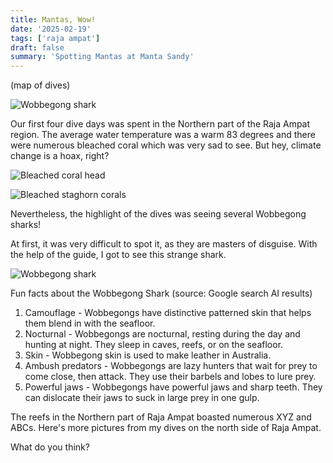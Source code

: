 ```yaml
---
title: Mantas, Wow!
date: '2025-02-19'
tags: ['raja ampat']
draft: false
summary: 'Spotting Mantas at Manta Sandy'
---
```


(map of dives)

<Image
  src="/static/images/wobbegong/wobbegong.jpg"
  width={800}
  height={840}
  alt="Wobbegong shark"
/>

Our first four dive days was spent in the Northern part of the Raja Ampat region. The average water temperature was a warm 83 degrees and there were numerous bleached coral which was very sad to see. But hey, climate change is a hoax, right?

<Image
  src="/static/images/wobbegong/bleach1.jpeg"
  width={800}
  height={840}
  alt="Bleached coral head"
/>

<Image
  src="/static/images/wobbegong/bleach2.jpeg"
  width={800}
  height={840}
  alt="Bleached staghorn corals"
/>

Nevertheless, the highlight of the dives was seeing several Wobbegong sharks!

At first, it was very difficult to spot it, as they are masters of disguise. With the help of the guide, I got to see this strange shark.

<Image
  src="/static/images/wobbegong/wobbegong.jpg"
  width={800}
  height={840}
  alt="Wobbegong shark"
/>

Fun facts about the Wobbegong Shark (source: Google search AI results)

1. Camouflage - Wobbegongs have distinctive patterned skin that helps them blend in with the seafloor.
2. Nocturnal - Wobbegongs are nocturnal, resting during the day and hunting at night. They sleep in caves, reefs, or on the seafloor.
3. Skin - Wobbegong skin is used to make leather in Australia.
4. Ambush predators - Wobbegongs are lazy hunters that wait for prey to come close, then attack. They use their barbels and lobes to lure prey.
5. Powerful jaws - Wobbegongs have powerful jaws and sharp teeth. They can dislocate their jaws to suck in large prey in one gulp.

The reefs in the Northern part of Raja Ampat boasted numerous XYZ and ABCs. Here's more pictures from my dives on the north side of Raja Ampat.

What do you think?
